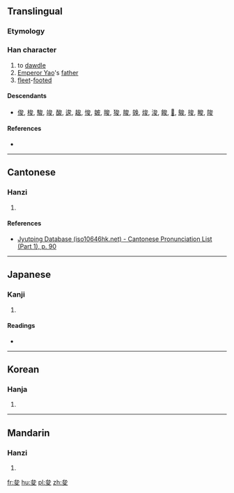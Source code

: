 ==Translingual==

===Etymology===
{{Han compound|允|夊|c1=p|c2=s|t2=walk|ls=psc}}

===Han character===
{{Han char|rn=35|rad=夊|as=04|sn=7|four=|canj=ICHE|ids=⿳厶八夂, ⿱允夂}}

# to [[dawdle]]
# [[w:Emperor Yao|Emperor Yao]]'s [[father]]
# [[fleet]]-[[foot]]ed

====Descendants====
* [[俊]], [[梭]], [[駿]], [[竣]], [[酸]], [[逡]], [[䞭]], [[悛]], [[皴]], [[晙]], [[狻]], [[脧]], [[㕙]], [[焌]], [[浚]], [[餕]], [[𠅣]], [[鵔]], [[捘]], [[畯]], [[陖]]

====References====
* {{Han ref|kx=0245.030|dkj=05711|dj=0485.210|hdz=20868.120|uh=590B|ud=22795}}

----

==Cantonese==

===Hanzi===
{{yue-hanzi|jyut=[[ceon1]]|y=cheun1}}

# {{defn|lang=yue|sort=夊03}}

====References====
* [http://www.iso10646hk.net/jp/document/download.jsp Jyutping Database (iso10646hk.net) - Cantonese Pronunciation List (Part 1), p. 90]

----

==Japanese==

===Kanji===
{{ja-kanji|grade=|rs=夊04}}

# {{defn|lang=ja|sort=夊04}}

====Readings====
* {{ja-readings|on=[[しゅん]] (shun)|kun=[[おごりいる]] (ogoriiru), [[うずくまる]] (uzukumaru)}}

----

==Korean==

===Hanja===
{{ko-hanja|hangeul=준|rv=jun|mr=chun}}

# {{defn|lang=ko|sort=夊04}}

----

==Mandarin==

===Hanzi===
{{cmn-hanzi|pin=[[qūn]] ([[qun1]])|wg=ch'ün<sup>1</sup>}}

# {{defn|lang=cmn|sort=夊04}}

[[fr:夋]]
[[hu:夋]]
[[pl:夋]]
[[zh:夋]]